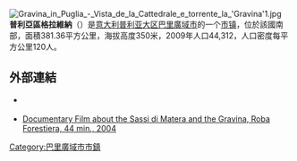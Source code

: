 [[Image:Gravina_in_Puglia_-_Vista_de_la_Cattedrale_e_torrente_la_'Gravina'1.jpg|right]]
'''普利亞區格拉維納'''（{{lang-it|Gravina in Puglia}}）是[[意大利|意大利]][[普利亚大区|普利亚大区]][[巴里廣域市|巴里廣域市]]的一个[[市镇_(意大利)|市镇]]，位於該國南部，面積381.36平方公里，海拔高度350米，2009年人口44,312，人口密度每平方公里120人。

==外部連結==
* {{Official website|https://www.comune.gravina.ba.it/}} {{it}}
*[http://www.ilmarefilm.org/archive/roba_archiv_E.html Documentary Film about the Sassi di Matera and the Gravina, Roba Forestiera, 44 min., 2004] {{Wayback|url=http://www.ilmarefilm.org/archive/roba_archiv_E.html |date=20171012150208 }}

{{巴里廣域市市鎮}}
{{Italy-geo-stub}}

[[Category:巴里廣域市市鎮|Category:巴里廣域市市鎮]]
